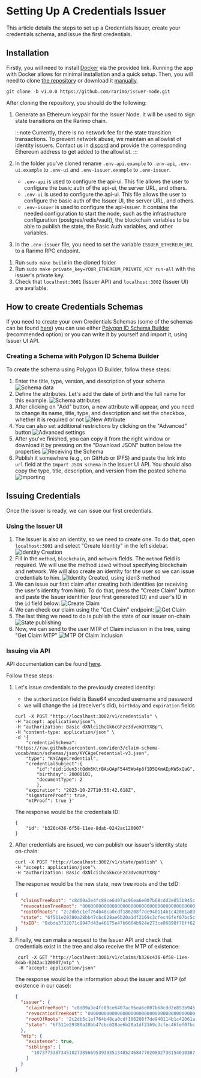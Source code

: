 ---
---

# Setting Up A Credentials Issuer

This article details the steps to set up a Credentials Issuer, create your credentials schema, and issue the first credentials.

## Installation

Firstly, you will need to install <a href="https://www.docker.com/" target="_blank" rel="noreferrer noopener">Docker</a> via the provided link.
Running the app with Docker allows for minimal installation and a quick setup.
Then, you will need to clone <a href="https://github.com/rarimo/issuer-node/tree/main" target="_blank" rel="noreferrer noopener">the repository</a> or download it <a href="https://github.com/rarimo/issuer-node/releases/tag/v1.0.0" target="_blank" rel="noreferrer noopener">manually</a>.

<!-- TODO: running with Docker -->

`git clone -b v1.0.0 https://github.com/rarimo/issuer-node.git`

After cloning the repository, you should do the following:

1. Generate an Ethereum keypair for the Issuer Node. It will be used to sign state transitions on the Rarimo chain.

   :::note
   Currently, there is no network fee for the state transition transactions. To prevent network abuse, we maintain an allowlist of identity issuers. Contact us in [discord](https://discordapp.com/invite/rarimoprotocol) and provide the corresponding Ethereum address to get added to the allowlist.
   :::

1. In the folder you've cloned rename `.env-api.example` to `.env-api`, `.env-ui.example` to `.env-ui` and `.env-issuer.example` to `.env-issuer`.
   - `.env-api` is used to configure the api-ui.
     This file allows the user to configure the basic auth of the api-ui, the server URL, and others.
   - `.env-ui` is used to configure the api-ui.
     This file allows the user to configure the basic auth of the Issuer UI, the server URL, and others.
   - `.env-issuer` is used to configure the api-issuer.
     It contains the needed configuration to start the node, such as the infrastructure configuration (postgres/redis/vault), the blockchain variables to be able to publish the state, the Basic Auth variables, and other variables.
1. In the `.env-issuer` file, you need to set the variable `ISSUER_ETHEREUM_URL` to a Rarimo RPC endpoint.
<!-- TODO: provide endpoints -->
1. Run `sudo make build` in the cloned folder
1. Run `sudo make private_key=YOUR_ETHEREUM_PRIVATE_KEY run-all` with the issuer's private key.
1. Check that `localhost:3001` (Issuer API) and `localhost:3002` (Issuer UI) are available.

## How to create Credentials Schemas

If you need to create your own Credentials Schemas (some of the schemas can be found <a href="https://github.com/iden3/claim-schema-vocab/tree/main/schemas" target="_blank" rel="noreferrer noopener">here</a>) you can use either <a href="https://schema-builder.polygonid.me/builder" target="_blank" rel="noreferrer noopener">Polygon ID Schema Builder</a> (recommended option) or you can write it by yourself and import it, using Issuer UI API.

### Creating a Schema with Polygon ID Schema Builder

To create the schema using Polygon ID Builder, follow these steps:

1. Enter the title, type, version, and description of your schema
   ![Schema data](/img/schema-builder-1.png)
1. Define the attributes. Let's add the date of birth and the full name for this example.
   ![Schema attributes](/img/schema-builder-2.png)
1. After clicking on "Add" button, a new attribute will appear, and you need to change its name, title, type, and description and set the checkbox, whether it is required or not
   ![New Attribute](/img/schema-builder-3.png)
1. You can also set additional restrictions by clicking on the "Advanced" button
   ![Advanced settings](/img/schema-builder-4.png)
1. After you've finished, you can copy it from the right window or download it by pressing on the "Download JSON" button below the properties
   ![Receiving the Schema](/img/schema-builder-5.png)
1. Publish it somewhere (e.g., on GitHub or IPFS) and paste the link into `url` field at the `Import JSON schema` in the Issuer UI API.
   You should also copy the type, title, description, and version from the posted schema
   ![Importing](/img/schema-builder-6.png)

## Issuing Credentials

Once the issuer is ready, we can issue our first credentials.

### Using the Issuer UI

1. The Issuer is also an identity, so we need to create one.
   To do that, open `localhost:3001` and select "Create Identity" in the left sidebar.
   ![Identity Creation](/img/issuer-issue-1.png)
1. Fill in the `method`, `blockchain`, and `network` fields.
   The `method` field is required.
   We will use the method `iden3` without specifying blockchain and network.
   We will also create an identity for the user so we can issue credentials to him.
   ![Identity Created, using iden3 method](/img/issuer-issue-2.png)
1. We can issue our first claim after creating both identities (or receiving the user's identity from him).
   To do that, press the "Create Claim" button and paste the Issuer identifier (our first generated ID) and user's ID in the `id` field below:
   ![Create Claim](/img/issuer-issue-3.png)
1. We can check our claim using the "Get Claim" endpoint:
   ![Get Claim](/img/issuer-issue-4.png)
1. The last thing we need to do is publish the state of our issuer on-chain
   ![State publishing](/img/issuer-issue-5.png)
1. Now, we can send to the user MTP of Claim inclusion in the tree, using "Get Claim MTP"
   ![MTP Of Claim Inclusion](/img/issuer-issue-6.png)

### Issuing via API

API documentation can be found [here](https://github.com/rarimo/issuer-node/blob/main/api/api.yaml).

Follow these steps:

1. Let's issue credentials to the previously created identity:
   - the `authorization` field is Base64 encoded username and password
   - we will change the `id` (receiver's did), `birthday` and `expiration` fields
   ```
   curl -X POST "http://localhost:3002/v1/credentials" \
   -H "accept: application/json"\
   -H "authorization: Basic dXNlci1hcGk6cGFzc3dvcmQtYXBp"\
   -H "content-type: application/json" \
   -d '{
       "credentialSchema": "https://raw.githubusercontent.com/iden3/claim-schema-vocab/main/schemas/json/KYCAgeCredential-v3.json",
       "type": "KYCAgeCredential",
       "credentialSubject":{
           "id":"did:iden3:tQdm5KtrBAsQApF5445Wo4p8f1D5QKmAEpKWSxQaG",
           "birthday": 20000101,
           "documentType": 2
           },
       "expiration": "2023-10-27T10:56:42.618Z",
       "signatureProof": true,
       "mtProof": true }'
   ```
   The response would be the credentials ID:
   ```
   {
       "id": "b326c436-6f58-11ee-8dab-0242ac120007"
   }
   ```
1. After credentials are issued, we can publish our issuer's identity state on-chain:
   ```
   curl -X POST "http://localhost:3002/v1/state/publish" \
   -H "accept: application/json"\
   -H "authorization: Basic dXNlci1hcGk6cGFzc3dvcmQtYXBp"
   ```
   The response would be the new state, new tree roots and the txID:
   ```json
   {
     "claimsTreeRoot": "c8d09a3e4fc89ce6407ac96ea6e007b68cdd2e853b945c5f9baf70af3faf0510",
     "revocationTreeRoot": "0000000000000000000000000000000000000000000000000000000000000000",
     "rootOfRoots": "2c2db5c1ef764b48ca0cdf186208f7de940114b1c42061a89d3851beeb956c28",
     "state": "6f511e29380a28bb47cbc628ae6b20a1df2169c3cfec46fef07bc5c7ab3e6819",
     "txID": "0xbde3732071c9947d43a46175e47b6604b924e273ce86898f76ff621b6e48691b"
   }
   ```
1. Finally, we can make a request to the Issuer API and check that credentials exist in the tree and also receive the MTP of existence:

   ```
    curl -X GET "http://localhost:3001/v1/claims/b326c436-6f58-11ee-8dab-0242ac120007/mtp" \
    -H "accept: application/json"
   ```

   The response would be the information about the issuer and MTP (of existence in our case):

   ```json
   {
     "issuer": {
       "claimTreeRoot": "c8d09a3e4fc89ce6407ac96ea6e007b68cdd2e853b945c5f9baf70af3faf0510",
       "revocationTreeRoot": "0000000000000000000000000000000000000000000000000000000000000000",
       "rootOfRoots": "2c2db5c1ef764b48ca0cdf186208f7de940114b1c42061a89d3851beeb956c28",
       "state": "6f511e29380a28bb47cbc628ae6b20a1df2169c3cfec46fef07bc5c7ab3e6819"
     },
     "mtp": {
       "existence": true,
       "siblings": [
         "10737733873451827385669539393513485246847702080273815461038732999844382514192"
       ]
     }
   }
   ```
